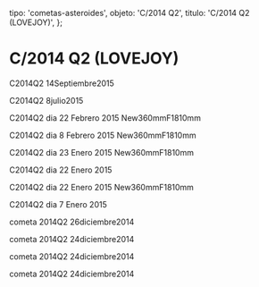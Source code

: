 
  tipo: 'cometas-asteroides',
  objeto: 'C/2014 Q2',
  titulo: 'C/2014 Q2 (LOVEJOY)',
};

# C/2014 Q2 (LOVEJOY)

<Imagen
  src="registro/c2014-q2_20150914_21_2014q2_20150914_i88.jpg"
  fecha="20150914"
/>

C2014Q2 14Septiembre2015

<Imagen
  src="registro/c2014-q2_20150708_20_2014q2_20150708_i88.jpg"
  fecha="20150708"
/>

C2014Q2 8julio2015

<Imagen
  src="registro/c2014-q2_20121200_19_2014q2_rgb.jpg"
  fecha="20121200"
/>

<Imagen
  src="registro/c2014-q2_20150222_18_2014q2sigjpg.jpg"
  fecha="20150222"
/>

C2014Q2 dia 22 Febrero 2015 New360mmF1810mm

<Imagen
  src="registro/c2014-q2_20121200_17_2014q22.jpg"
  fecha="20121200"
/>

<Imagen
  src="registro/c2014-q2_20150208_16_2014q2es.jpg"
  fecha="20150208"
/>

C2014Q2 dia 8 Febrero 2015 New360mmF1810mm

<Imagen
  src="registro/c2014-q2_20150123_15_2014q2_20150123_88.jpg"
  fecha="20150123"
/>

<Imagen
  src="registro/c2014-q2_20150123_14_2014q2_20152301_i88i.jpg"
  fecha="20150123"
/>

C2014Q2 dia 23 Enero 2015 New360mmF1810mm

<Imagen
  src="registro/c2014-q2_undefined_13_video-5.png"
/>

<Imagen
  src="registro/c2014-q2_20150123_12_2014q2_20150123_i88651.jpg"
  fecha="20150123"
/>

<Imagen
  src="registro/c2014-q2_20150122_11_2014q2_20150123_i88f651.jpg"
  fecha="20150122"
/>

C2014Q2 dia 22 Enero 2015

<Imagen
  src="registro/c2014-q2_20150122_10_2014q2f1_20150122_i88.jpg"
  fecha="20150122"
/>

C2014Q2 dia 22 Enero 2015 New360mmF1810mm

<Imagen
  src="registro/c2014-q2_20150107_9_c2014q2_20150107_i88.jpg"
  fecha="20150107"
/>

<Imagen
  src="registro/c2014-q2_20150107_8_c2014q2fil_20150107_i88.jpg"
  fecha="20150107"
/>

<Imagen
  src="registro/c2014-q2_20150107_7_c2014q2fil2_20150107_i881.jpg"
  fecha="20150107"
/>

C2014Q2 dia 7 Enero 2015

<Imagen
  src="registro/c2014-q2_20121200_6_2014q2.jpg"
  fecha="20121200"
/>

<Imagen
  src="registro/c2014-q2_20121200_5_2014q2f.jpg"
  fecha="20121200"
/>

<Imagen
  src="registro/c2014-q2_20141226_4_2014q2inv.jpg"
  fecha="20141226"
/>

cometa 2014Q2 26diciembre2014

<Imagen
  src="registro/c2014-q2_20141224_3_2014q2_20141223_i881.jpg"
  fecha="20141224"
/>

cometa 2014Q2 24diciembre2014

<Imagen
  src="registro/c2014-q2_20141224_2_2014q2in_20141223_i88.jpg"
  fecha="20141224"
/>

cometa 2014Q2 24diciembre2014

<Imagen
  src="registro/c2014-q2_20141224_1_2014q2rgb.jpg"
  fecha="20141224"
/>

cometa 2014Q2 24diciembre2014